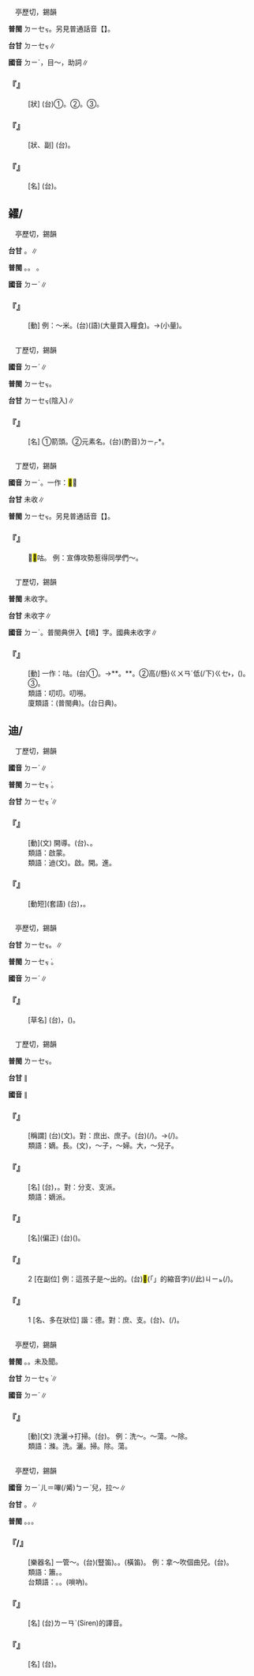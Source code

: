 
=={{ruby|的|ㄉㄧˊ}}==

　亭歷切，錫韻

'''普閩''' <rt>ㄉㄧㆤㆶ</rt>。另見普通話音【{{ruby|的|ㄉㄧˋ}}{{ruby|、|ㄉㄜ}}】。

'''台甘''' <rt>ㄉㄧㆤㆶ</rt>{{ruby|，|ㄉㄧㆤㆶ ͘}}∥

'''國音''' <rt>ㄉㄧˊ</rt>{{ruby|。|ㄉㄧˋ}}，目～{{ruby|。|ㄉㄜ}}，助詞∥

    

==='''『{{ruby|的|ㄉㄧˊ}}{{ruby|當|ㄉㄤˋ}}』'''===
: [狀] (台)①{{ruby|正|ㄐㄧㄥ˪}}{{ruby|確|ㄎㄚㆶ}}。②{{ruby|確|ㄎㄚㆶ}}{{ruby|實|ㄒㄧㆵ ͘}}。③{{ruby|妥|ㄊㄜˋ}}{{ruby|當|ㄉㆲ˪}}。
    

==='''『{{ruby|的|ㄉㄧˊ}}{{ruby|確|ㄑㄩㄝˋ}}』'''===
: [狀、副] (台){{ruby|確|ㄎㄚㆶ}}{{ruby|實|ㄒㄧㆵ ͘}}。
    

==='''『{{ruby|的|ㄉㄧˊ}}{{ruby|款|ㄎㄨㄢˇ}}』'''===
: [名] (台){{ruby|確|ㄎㄚㆶ}}{{ruby|實|ㄒㄧㆵ ͘}}{{ruby|有|ㄨ˫}}{{ruby|額|ㆣㄧㄚㆷ ͘}}{{ruby|丌|ㆤ}}{{ruby|錢|ㄐㆪˊ}}{{ruby|項|ㄏㄤ˫}}。
    

==糴/{{ruby|<mark>&#xf9579;</mark>|ㄉㄧˊ}}==

　亭歷切，錫韻

'''台甘''' {{ruby|(文)|ㄉㄧㆤㆶ ͘}}。{{ruby|(語)|ㄉㄧㄚㆷ ͘}}∥

'''普閩''' {{ruby|(文)|ㄉㄧㆤㆶ ͘}}。{{ruby|(語)|ㄉㄧㄚㆷ ͘}}。 。

'''國音''' <rt>ㄉㄧˊ</rt>∥

    

==='''『{{ruby|糴|ㄉㄧˊ}}』'''===
: [動] 例：～米。(台){{ruby|糴|ㄉㄧㄚㆷ ͘}}{{ruby|米|ㆠㄧˋ}}(語)(大量買入糧食)。→(小量){{ruby|買|ㆠㄨㆤˋ/ㆠㆤˋ}}{{ruby|米|ㆠㄧˋ}}。
    

=={{ruby|鏑|ㄉㄧˊ}}==

　丁歷切，錫韻

'''國音''' <rt>ㄉㄧˊ</rt>∥

'''普閩''' <rt>ㄉㄧㆤㆶ</rt>。

'''台甘''' <rt>ㄉㄧㆤㆶ</rt>(陰入)∥

    

==='''『{{ruby|鏑|ㄉㄧˊ}}』'''===
: [名] ①箭頭。②元素名。(台)(酌音)<rt>ㄉㄧㆷ</rt>*。
    

=={{ruby|嘀|ㄉㄧˊ}}==

　丁歷切，錫韻

'''國音''' <rt>ㄉㄧˊ</rt>。一作：<mark>&#xf9574;</mark>∥

'''台甘''' 未收∥

'''普閩''' <rt>ㄉㄧㆤㆶ</rt>。另見普通話音【{{ruby|嘀|ㄉㄧ}}】。

    

==='''『{{ruby|嘀|ㄉㄧˊ}}{{ruby|咕|ㄍㄨ}}』'''===
:  ＝<mark>&#xf9574;</mark>咕。 例：宣傳攻勢惹得同學們～。
    

=={{ruby|<mark>&#xf9574;</mark>|ㄉㄧˊ}}==

　丁歷切，錫韻

'''普閩''' 未收字。

'''台甘''' 未收字∥

'''國音''' <rt>ㄉㄧˊ</rt>。普閩典併入【嘀】字。國典未收字∥

    

==='''『{{ruby|<mark>&#xf9574;</mark>|ㄉㄧˊ}}{{ruby|咕|·ㄍㄨ}}』'''===
: [動] 一作：{{ruby|嘀|ㄉㄧˊ}}咕。(台)①{{ruby|講|ㄍㆲˋ}}{{ruby|細|ㄙㄨㆤ˪/ㄙㆤ˪}}{{ruby|聲|ㄒㄧㆩ}}{{ruby|話|ㄨㆤ˫}}。→{{ruby|詬|ㄍㄠㆷ ͘}}*{{ruby|詬|ㄍㄠㆷ ͘}}*{{ruby|念|ㄌㄧㆰ˫}}。{{ruby|<mark>&#xffb61;</mark>|ㄘㄠㆷ ͘}}*{{ruby|<mark>&#xffb61;</mark>|ㄘㄠㆷ ͘}}*{{ruby|念|ㄌㄧㆰ˫}}。②{{ruby|心|ㄒㄧㆬ}}高(/懸)<rt>ㄍㄨㄢˊ</rt>{{ruby|心|ㄒㄧㆬ}}低(/下)<rt>ㄍㆤ˫</rt>，{{ruby|<mark>&#xffa45;</mark>|ㆠㆤ˫/ㆠㄨㆤ˫}}{{ruby|安|ㄢ}}{{ruby|心|ㄒㄧㆬ}}({{ruby|作|ㄗㄜ˪}}{{ruby|事|ㄙㄨ˫}}){{ruby|想|ㄒㄧㆫ˫/ㄒㄧㆧ˫}}{{ruby|<mark>&#xffa45;</mark>|ㆠㆤ˫/ㆠㄨㆤ˫}}{{ruby|停|ㄊㄧㄥˊ}}{{ruby|當|ㄉㆲ˪}}。③{{ruby|有|ㄨ˫}}{{ruby|心|ㄒㄧㆬ}}{{ruby|事|ㄙㄨ˫}}。
:類語：叨叨。叨嘮。
:
:廈類語：{{ruby|疑|ㄍㆪˊ}}{{ruby|誤|ㄫㄞˋ}}(普閩典)。{{ruby|疑|ㆣㄧˊ}}{{ruby|訝|ㄫㄞˋ}}(台日典)。
:
    

==迪/{{ruby|<mark>&#xf9576;</mark>|ㄉㄧˊ}}==

　丁歷切，錫韻

'''國音''' <rt>ㄉㄧˊ</rt>∥

'''普閩''' <rt>ㄉㄧㆤㆶ ͘</rt>。

'''台甘''' <rt>ㄉㄧㆤㆶ ͘</rt>∥

    

==='''『{{ruby|啟|ㄑㄧˇ}}{{ruby|迪|ㄉㄧˊ}}』'''===
: [動](文) 開導。(台){{ruby|指|ㄐㄧˋ/ㄍㄧˋ}}{{ruby|導|ㄉㄜ˫}}、{{ruby|引|ㄧㄣˋ}}{{ruby|導|ㄘㄨㄚ˫}}。
:類語：啟蒙。
:
:類語：迪(文)。啟。開。進。
:
    

==='''『{{ruby|迪|ㄉㄧˊ}}{{ruby|吉|ㄐㄧˊ}}』'''===
: [動短](套語) (台){{ruby|書|ㄙㄨ}}{{ruby|函|ㄏㆰˊ}}{{ruby|用|ㄧㄥ˫/ㄧㆲ˫}}{{ruby|語|ㆣㄨˋ/ㆣㄧˋ}}，{{ruby|意|ㄧ˪}}{{ruby|思|ㄙㄨ˪}}{{ruby|是|ㄒㄧ˫}}{{ruby|進|ㄐㄧㄣ˪}}{{ruby|去|ㄎㄧ˪}}。
    

=={{ruby|荻|ㄉㄧˊ}}==

　亭歷切，錫韻

'''台甘''' <rt>ㄉㄧㆤㆶ</rt>。{{ruby|(文)|ㄉㄧㆤㆶ ͘}}∥

'''普閩''' <rt>ㄉㄧㆤㆶ ͘</rt>。

'''國音''' <rt>ㄉㄧˊ</rt>∥

    

==='''『{{ruby|荻|ㄉㄧˊ}}』'''===
: [草名] (台){{ruby|像|ㄑㄧㆫ˫/ㄑㄧㆧ˫}}{{ruby|蘆|ㄌㆦˊ}}{{ruby|葦|ㄨㄧˋ}}，{{ruby|篙|ㄍㄜ}}({{ruby|莖|ㄍㄧㄥ}}){{ruby|骨|ㄍㄨㆵ}}{{ruby|通|ㄊㄤ}}{{ruby|織|ㄐㄧㆵ}}{{ruby|草|ㄘㄠˋ}}{{ruby|席|ㄑㄧㄜㆷ ͘}}。
    

=={{ruby|嫡|ㄉㄧˊ}}==

　丁歷切，錫韻

'''普閩''' <rt>ㄌㄧㆤㆶ</rt>。

'''台甘''' {{ruby|(文)|ㄉㄧㆤㆶ}}∥

'''國音''' {{ruby|(文)|ㄉㄧˊ}}∥

    

==='''『{{ruby|嫡|ㄉㄧˊ}}{{ruby|子|ㄗˇ}}』'''===
: [稱謂] (台){{ruby|嫡|ㄉㄧㆤㆶ}}{{ruby|子|ㄗㄨˋ}}(文)。對：庶出、庶子。(台){{ruby|大|ㄉㄨㄚ˫}}{{ruby|<mark>&#xffa44;</mark>|ㆠㆦˋ}}{{ruby|生|ㄙㆥ/ㄒㆪ}}{{ruby|丌|ㆤ}}{{ruby|長|ㄉㄧㆲˋ}}{{ruby|子|ㄗㄨˋ}}(/{{ruby|大|ㄉㄨㄚ˫}}{{ruby|囝|ㄍㆩˋ/ㄍㄧㆩˋ}})。→{{ruby|正|ㄐㄧㆩ˪}}{{ruby|妻|ㄘㆤ}}(/{{ruby|大|ㄉㄨㄚ˫}}{{ruby|<mark>&#xffa44;</mark>|ㆠㆦˋ}}){{ruby|丌|ㆤ}}{{ruby|囝|ㄍㆩˋ/ㄍㄧㆩˋ}}。
:類語：嫡。長。{{ruby|冢|ㄓㄨㄥˇ}}(文)，～子，～婦。大，～兒子。
:
    

==='''『{{ruby|嫡|ㄉㄧˊ}}{{ruby|系|ㄒㄧˋ}}』'''===
: [名] (台){{ruby|正|ㄐㄧㄥ˪}}{{ruby|宗|ㄗㆲ}}，{{ruby|本|ㄅㄨㄣˋ}}{{ruby|派|ㄆㄞ˪}}。對：分支、支派。
:類語：嫡派。
:
    

==='''『{{ruby|嫡|ㄉㄧˊ}}{{ruby|親|ㄑㄧㄣ}}』'''===
: [名](偏正) (台){{ruby|至|ㄐㄧ˪}}{{ruby|親|ㄑㄧㄣ}}({{ruby|共|ㄍㄤ˫}}{{ruby|血|ㄏㄨㆤㆷ}}{{ruby|統|ㄊㆲˋ}}{{ruby|丌|ㆤ}}{{ruby|家|ㄍㄚ}}{{ruby|族|ㄗㆦㆶ ͘}})。
    

==='''『{{ruby|嫡|ㄉㄧˊ}}』'''===
:2  [在副位] 例：這孩子是～出的。(台)<mark>&#xffb50;</mark>(「{{ruby|此|ㄐㄧˋ}}{{ruby|一|ㄐㄧㆵ ͘}}」的縮音字)(/此)<rt>ㄐㄧㆵ</rt>{{ruby|個|ㆤˊ}}{{ruby|<mark>&#xffb51;</mark>|ㆣㄧㄣˋ}}{{ruby|仔|ㄚ}}{{ruby|是|ㄒㄧ˫}}{{ruby|嫡|ㄉㄧㆤㆶ}}{{ruby|出|ㄘㄨㆵ}}(/{{ruby|大|ㄉㄨㄚ˫}}{{ruby|<mark>&#xffa44;</mark>|ㆠㆦˋ}}{{ruby|生|ㄙㆥ/ㄒㆪ}}){{ruby|丌|ㆤ}}。
    

==='''『{{ruby|嫡|ㄉㄧˊ}}』'''===
:1  [名、多在狀位] 諧：德。對：庶、支。(台){{ruby|正|ㄐㄧㄥ˪}}{{ruby|宗|ㄗㆲ}}、{{ruby|正|ㄐㄧㄥ˪}}{{ruby|室|ㄒㄧㆤㆶ/ㄒㄧㆵ}}(/{{ruby|大|ㄉㄨㄚ˫}}{{ruby|<mark>&#xffa44;</mark>|ㆠㆦˋ}})。
    

=={{ruby|滌|ㄉㄧˊ}}==

　亭歷切，錫韻

'''普閩''' {{ruby|(文)|ㄉㄧㆤㆶ ͘}}。{{ruby|(白)|ㄉㄧㄚㆷ ͘}}。未及聞。

'''台甘''' <rt>ㄉㄧㆤㆶ ͘</rt>∥

'''國音''' <rt>ㄉㄧˊ</rt>∥

    

==='''『{{ruby|滌|ㄉㄧˊ}}』'''===
: [動](文) 洗灑→打掃。(台){{ruby|洗|ㄙㄨㆤˋ/ㄙㆤˋ}}{{ruby|蕩|ㄉㆭ˫}}。 例：洗～。～蕩。～除。
:類語：滌。洗。灑。掃。除。蕩。
:
    

=={{ruby|笛|ㄉㄧˊ}}==

　亭歷切，錫韻

'''國音''' <rt>ㄉㄧˊ</rt>{{ruby|。|ㄅㄧˊ}}<rt>ㄦ</rt>＝嗶(/觱)<rt>ㄅㄧˋ</rt>兒，拉～∥

'''台甘''' {{ruby|(文)|ㄉㄧㆤㆶ ͘}}。{{ruby|(語)|ㄉㄚㆵ ͘}}∥

'''普閩''' {{ruby|(文)|ㄉㄧㆤㆶ ͘}}。{{ruby|(白)|ㄉㄚㆵ ͘}}。{{ruby| |ㄉㄧㆷ ͘}}。

    

==='''『{{ruby|笛|ㄉㄧˊ}}{{ruby|兒|ㄦ}}/{{ruby|子|·ㄗˇ}}』'''===
: [樂器名] 一管～。(台){{ruby|笛|ㄉㄚㆵ}}{{ruby|仔|ㄚ}}(豎笛)。{{ruby|啡|ㄅㄧ}}{{ruby|仔|ㄚ}}。{{ruby|<mark>&#xffcc4;</mark>|ㄆㄧㄣˋ}}{{ruby|仔|ㄚ}}(橫笛)。 例：拿～吹個曲兒。(台){{ruby|舉|ㆣㄧㄚㆷ ͘}}{{ruby|笛|ㄉㄚㆵ ͘}}{{ruby|仔|ㄚ}}{{ruby|歕|ㄅㄨㄣˊ}}{{ruby|一|ㄐㄧㆵ ͘}}{{ruby|塊|ㄉㆤ˪}}{{ruby|曲|ㄎㄧㆤㆶ}}。
:類語：簫。{{ruby|笛|ㄅㄧˊ}}{{ruby|兒|ㄦ}}。
:
:台類語：{{ruby|<mark>&#xf9575;</mark>|ㄞˋ}}{{ruby|仔|ㄚ}}。{{ruby|啡|ㄅㄧ}}{{ruby|仔|ㄚ}}。{{ruby|咑|ㄉㄚ˫}}{{ruby|笛|ㄅㄧㆷ ͘}}(嗩吶)。
:
    

==='''『{{ruby|警|ㄐㄧㄥˇ}}{{ruby|笛|ㄉㄧˊ}}』'''===
: [名] (台){{ruby|警|ㄍㄧㄥˋ}}{{ruby|報|ㄅㄜ˪}}{{ruby|螺|ㄌㆤˊ}}{{ruby|。|ㄙㄞˊ}}<rt>ㄌㄧㄢˋ</rt>(Siren)的譯音。
    

==='''『{{ruby|笛|ㄉㄧˊ}}{{ruby|膜|ㄇㄛˋ}}』'''===
: [名] (台){{ruby|<mark>&#xffcc4;</mark>|ㄆㄧㄣˋ}}{{ruby|仔|ㄚ}}{{ruby|丌|ㆤ}}{{ruby|薄|ㄅㄜㆷ ͘}}{{ruby|膜|ㄇㆦㆷ ͘}}。
    

